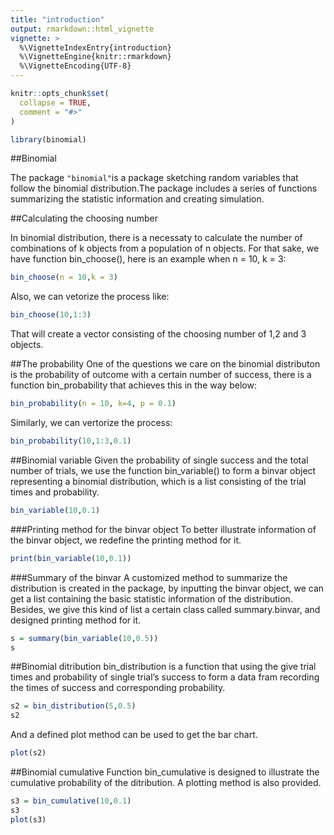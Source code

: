 ```yaml
---
title: "introduction"
output: rmarkdown::html_vignette
vignette: >
  %\VignetteIndexEntry{introduction}
  %\VignetteEngine{knitr::rmarkdown}
  %\VignetteEncoding{UTF-8}
---
```


```r
knitr::opts_chunk$set(
  collapse = TRUE,
  comment = "#>"
)
```

```r
library(binomial)
```

##Binomial 

The package `"binomial"`is a package sketching random variables that follow the binomial distribution.The package includes a series of functions summarizing the statistic information and creating simulation.

##Calculating the choosing number

In binomial distribution, there is a necessaty to calculate the number of combinations of k objects from a population of n objects. For that sake, we have function bin_choose(), here is an example when n = 10, k = 3:
```r
bin_choose(n = 10,k = 3)
```

Also, we can vetorize the process like:
```r
bin_choose(10,1:3)
```
That will create a vector consisting of the choosing number of 1,2 and 3 objects.

##The probability 
One of the questions we care on the binomial distributon is the probability of outcome with a certain number of success, there is a function bin_probability that achieves this in the way below:
```r
bin_probability(n = 10, k=4, p = 0.1)
```

Similarly, we can vertorize the process:
```r
bin_probability(10,1:3,0.1)
```

##Binomial variable
Given the probability of single success and the total number of trials, we use the function bin_variable() to form a binvar object representing a binomial distribution, which is a list consisting of the trial times and probability.
```r
bin_variable(10,0.1)
```

###Printing method for the binvar object 
To better illustrate information of the binvar object, we redefine the printing method for it.
```r
print(bin_variable(10,0.1))
```
###Summary of the binvar
A customized method to summarize the distribution is created in the package, by inputting the binvar object, we can get a list containing the basic statistic information of the distribution. Besides, we give this kind of list a certain class called summary.binvar, and designed printing method for it.
```r
s = summary(bin_variable(10,0.5))
s
```

##Binomial ditribution
bin_distribution is a function that using the give trial times and probability of single trial's success to form a data fram recording the times of success and corresponding probability.
```r
s2 = bin_distribution(5,0.5)
s2
```

And a defined plot method can be used to get the bar chart.
```r
plot(s2)
```

##Binomial cumulative 
Function bin_cumulative is designed to illustrate the cumulative probability of the ditribution. A plotting method is also provided.
```r
s3 = bin_cumulative(10,0.1)
s3
plot(s3)
```

